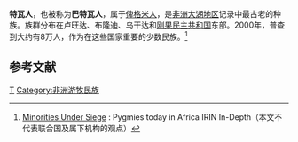 {{ethnic group|
|image=[[File:Batwa_women_in_Burundi.jpg|250px]]
|group=特瓦人
|poptotal= 8万
* 无序列表项
|popplace={{flag|卢旺达}}、{{flag|布隆迪}}、{{flag|刚果共和国}}、{{flag|乌干达}}、{{flag|坦桑尼亚}}
|rels=7%[[基督教|基督教]]<ref>庄斯顿（Johnstone, Patrick）和万迪克（Jason Mandryk）. 《普世宣教手冊》（《Operation World》）. Waynesboro, GA: Paternoster Lifestyle, 2001年</ref>
|langs=[[基隆迪语|基隆迪语]]、[[卢旺达语|卢旺达语]]、[[Rukiga|Rukiga]]
|related=[[胡图族|胡图族]]、[[图西族|图西族]]
}}
'''特瓦人'''，也被称为'''巴特瓦人'''，属于[[俾格米人|俾格米人]]，是[[非洲|非洲]][[大湖地区|大湖地区]]记录中最古老的种族。族群分布在卢旺达、布隆迪、乌干达和[[刚果民主共和国|刚果民主共和国]]东部。2000年，普查到大约有8万人，作为在这些国家重要的少数民族。<ref>[http://www.irinnews.org/IndepthMain.aspx?IndepthId=9&ReportId=58604 Minorities Under Siege] {{Wayback|url=http://www.irinnews.org/IndepthMain.aspx?IndepthId=9&ReportId=58604 |date=20160213171439 }}: Pygmies today in Africa IRIN In-Depth（本文不代表联合国及属下机构的观点）</ref>

== 参考文献 ==
<div class="references-small">
<references />
</div>
{{族群小作品}}

[[Category:非洲族群|T]]
[[Category:非洲游牧民族|Category:非洲游牧民族]]